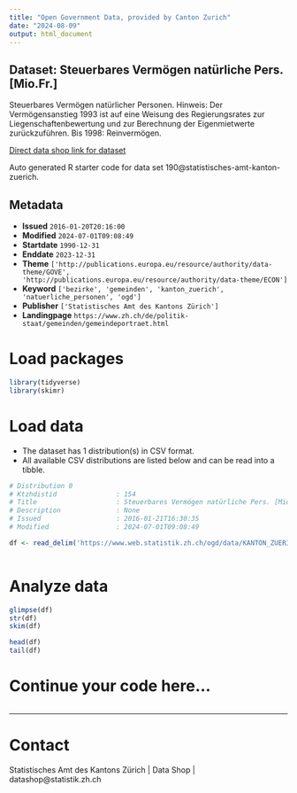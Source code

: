 ```yaml
---
title: "Open Government Data, provided by Canton Zurich"
date: "2024-08-09"
output: html_document
---
```


## Dataset: Steuerbares Vermögen natürliche Pers. [Mio.Fr.]

Steuerbares Vermögen natürlicher Personen. Hinweis: Der Vermögensanstieg 1993 ist auf eine Weisung des Regierungsrates zur Liegenschaftenbewertung und zur Berechnung der Eigenmietwerte zurückzuführen. Bis 1998: Reinvermögen.

[Direct data shop link for dataset](https://www.zh.ch/de/politik-staat/statistik-daten/datenkatalog.html#/datasets/190@statistisches-amt-kanton-zuerich)

Auto generated R starter code for data set 190@statistisches-amt-kanton-zuerich.

## Metadata

- **Issued** `2016-01-20T20:16:00`
- **Modified** `2024-07-01T09:08:49`
- **Startdate** `1990-12-31`
- **Enddate** `2023-12-31`
- **Theme** `['http://publications.europa.eu/resource/authority/data-theme/GOVE', 'http://publications.europa.eu/resource/authority/data-theme/ECON']`
- **Keyword** `['bezirke', 'gemeinden', 'kanton_zuerich', 'natuerliche_personen', 'ogd']`
- **Publisher** `['Statistisches Amt des Kantons Zürich']`
- **Landingpage** `https://www.zh.ch/de/politik-staat/gemeinden/gemeindeportraet.html`


# Load packages

```r

library(tidyverse)
library(skimr)

```

# Load data

-   The dataset has 1 distribution(s) in CSV format.
-   All available CSV distributions are listed below and can be read into a tibble.

```r

# Distribution 0
# Ktzhdistid               : 154
# Title                    : Steuerbares Vermögen natürliche Pers. [Mio.Fr.]
# Description              : None
# Issued                   : 2016-01-21T16:30:35
# Modified                 : 2024-07-01T09:08:49

df <- read_delim('https://www.web.statistik.zh.ch/ogd/data/KANTON_ZUERICH_284.csv')



```

# Analyze data

```r

glimpse(df)
str(df)
skim(df)

head(df)
tail(df)

```

# Continue your code here...

```r

```

------------------------------------------------------------------------

# Contact

Statistisches Amt des Kantons Zürich | Data Shop | datashop@statistik.zh.ch
